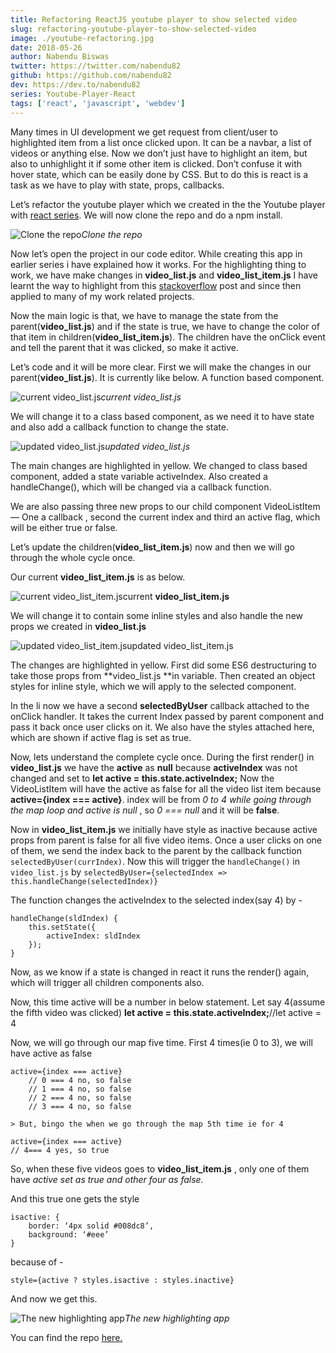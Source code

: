 ```yaml
---
title: Refactoring ReactJS youtube player to show selected video
slug: refactoring-youtube-player-to-show-selected-video
image: ./youtube-refactoring.jpg
date: 2018-05-26
author: Nabendu Biswas
twitter: https://twitter.com/nabendu82
github: https://github.com/nabendu82
dev: https://dev.to/nabendu82
series: Youtube-Player-React
tags: ['react', 'javascript', 'webdev']
---
```


Many times in UI development we get request from client/user to highlighted item from a list once clicked upon. It can be a navbar, a list of videos or anything else.
Now we don’t just have to highlight an item, but also to unhighlight it if some other item is clicked.
Don’t confuse it with hover state, which can be easily done by CSS. But to do this is react is a task as we have to play with state, props, callbacks.

Let’s refactor the youtube player which we created in the the Youtube player with [react series](https://thewebdev.tech/create-youtube-player-in-reactjs-part-1).
We will now clone the repo and do a npm install.

<div className={styles.image__small}>

![Clone the repo](https://ik.imagekit.io/thewebdev/Youtube-React/7/1_yRQaGR0Huq.png)*Clone the repo*

</div>

Now let’s open the project in our code editor. While creating this app in earlier series i have explained how it works.
For the highlighting thing to work, we have make changes in **video_list.js** and **video_list_item.js**
I have learnt the way to highlight from this [stackoverflow](https://stackoverflow.com/questions/34815382/react-unselect-from-list-while-selecting-another-item) post and since then applied to many of my work related projects.

Now the main logic is that, we have to manage the state from the parent(**video_list.js**) and if the state is true, we have to change the color of that item in children(**video_list_item.js**).
The children have the onClick event and tell the parent that it was clicked, so make it active.

Let’s code and it will be more clear. First we will make the changes in our parent(**video_list.js**).
It is currently like below. A function based component.

<div className={styles.image__small}>

![current video_list.js](https://ik.imagekit.io/thewebdev/Youtube-React/7/2_4RMCRd8k9.png)*current video_list.js*

</div>

We will change it to a class based component, as we need it to have state and also add a callback function to change the state.

<div className={styles.image__small}>

![updated video_list.js](https://ik.imagekit.io/thewebdev/Youtube-React/7/3_XkSxQWqxLb.png)*updated video_list.js*

</div>

The main changes are highlighted in yellow. We changed to class based component, added a state variable activeIndex. Also created a handleChange(), which will be changed via a callback function.

We are also passing three new props to our child component VideoListItem — One a callback , second the current index and third an active flag, which will be either true or false.

Let’s update the children(**video_list_item.js**) now and then we will go through the whole cycle once.

Our current **video_list_item.js** is as below.

<div className={styles.image__small}>

![current **video_list_item.js**](https://ik.imagekit.io/thewebdev/Youtube-React/7/4_-k0WfwCxN7.png)current **video_list_item.js**

</div>

We will change it to contain some inline styles and also handle the new props we created in **video_list.js**

<div className={styles.image__small}>

![updated **video_list_item.js**](https://ik.imagekit.io/thewebdev/Youtube-React/7/5_brGB21hgFQ.png)updated video_list_item.js

</div>

The changes are highlighted in yellow. First did some ES6 destructuring to take those props from **video_list.js **in variable.
Then created an object styles for inline style, which we will apply to the selected component.

In the li now we have a second **selectedByUser** callback attached to the onClick handler. It takes the current Index passed by parent component and pass it back once user clicks on it. We also have the styles attached here, which are shown if active flag is set as true.

Now, lets understand the complete cycle once. During the first render() in **video_list.js** we have the **active** as **null** because **activeIndex** was not changed and set to **let active = this.state.activeIndex;** Now the VideoListItem will have the active as false for all the video list item because **active={index === active}**. index will be from *0 to 4 while going through the map loop and active is null* , so *0 === null* and it will be **false**.

Now in **video_list_item.js** we initially have style as inactive because active props from parent is false for all five video items. Once a user clicks on one of them, we send the index back to the parent by the callback function `selectedByUser(currIndex)`. Now this will trigger the `handleChange()` in `video_list.js` by `selectedByUser={selectedIndex => this.handleChange(selectedIndex)}`

The function changes the activeIndex to the selected index(say 4) by -

<div className={styles.code__block}>

```
handleChange(sldIndex) {
    this.setState({
        activeIndex: sldIndex
    });
}
```

</div>

Now, as we know if a state is changed in react it runs the render() again, which will trigger all children components also.

Now, this time active will be a number in below statement. Let say 4(assume the fifth video was clicked)
**let active = this.state.activeIndex;**//let active = 4

Now, we will go through our map five time. First 4 times(ie 0 to 3), we will have active as false

<div className={styles.code__block}>

```
active={index === active}
    // 0 === 4 no, so false
    // 1 === 4 no, so false
    // 2 === 4 no, so false
    // 3 === 4 no, so false

> But, bingo the when we go through the map 5th time ie for 4

active={index === active}
// 4=== 4 yes, so true
```
</div>

So, when these five videos goes to **video_list_item.js** , only one of them have *active set as true and other four as false.*

And this true one gets the style

<div className={styles.code__block}>

```
isactive: {
    border: ‘4px solid #008dc8’,
    background: ‘#eee’
}
```

</div>

because of -

`style={active ? styles.isactive : styles.inactive}`

And now we get this.

![The new highlighting app](https://ik.imagekit.io/thewebdev/Youtube-React/7/6_0LTjl04uv0.png)*The new highlighting app*

You can find the repo [here.](https://github.com/nabendu82/youtube-player-selected)
